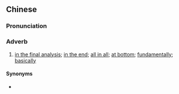 {{also|说到底}}
==Chinese==
{{zh-forms|s=说到底|type=12|2=until the end; to the finish}}

===Pronunciation===
{{zh-pron
|m=shuōdàodǐ
|c=syut3 dou3 dai2
|cat=adv
}}

===Adverb===
{{zh-adv}}

# [[in the final analysis]]; [[in the end]]; [[all in all]]; [[at bottom]]; [[fundamentally]]; [[basically]]

====Synonyms====
* {{q|Cantonese}} {{zh-l|講到底}}